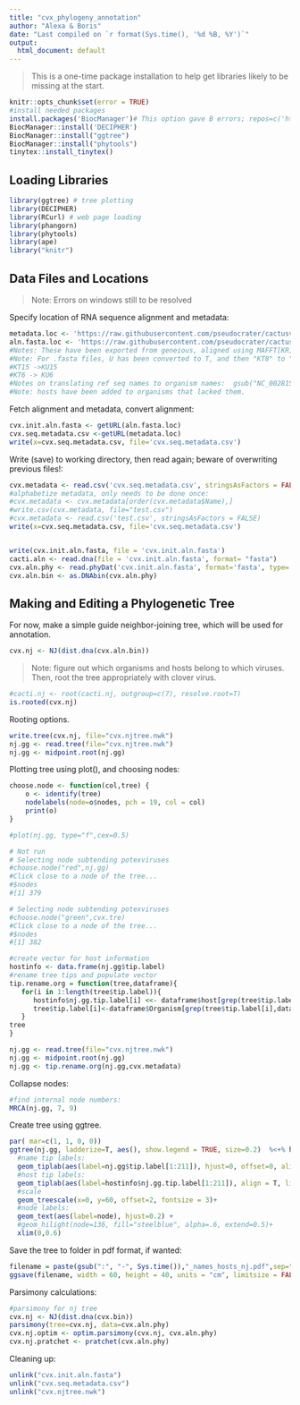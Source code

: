 ```yaml
---
title: "cvx_phylogeny_annotation"
author: "Alexa & Boris"
date: "Last compiled on `r format(Sys.time(), '%d %B, %Y')`"
output:
  html_document: default
---
```


> This is a one-time package installation to help get libraries likely to be missing at the start.

```r
knitr::opts_chunk$set(error = TRUE)
#install needed packages
install.packages('BiocManager')# This option gave B errors; repos=c('https://cran.rstudio.com'), ask=F)
BiocManager::install('DECIPHER')
BiocManager::install("ggtree")
BiocManager::install("phytools")
tinytex::install_tinytex()


```

## Loading Libraries

```r
library(ggtree) # tree plotting
library(DECIPHER)
library(RCurl) # web page loading
library(phangorn)
library(phytools)
library(ape)
library("knitr")
```

## Data Files and Locations
>Note: Errors on windows still to be resolved

Specify location of RNA sequence alignment and metadata:
```r
metadata.loc <- 'https://raw.githubusercontent.com/pseudocrater/cactusvirusx/master/data/cvx_hostdata_v3.csv'
aln.fasta.loc <- 'https://raw.githubusercontent.com/pseudocrater/cactusvirusx/master/data/genbank_KR_viruses_consensus_aln.fasta'
#Notes: These have been exported from geneious, aligned using MAFFT[KR], exported as both .fasta and as .csv for relevant columns.
#Note: For .fasta files, U has been converted to T, and then "KT8" to "KU8" to conserve naming. 
#KT15 ->KU15
#KT6 -> KU6
#Notes on translating ref seq names to organism names:  gsub("NC_002815", "Cactus virus X_AF308158"; "NC_006059", "Zygocactus virus X_AY366208"; "NC_011659", "Schlumbergera virus X_AY366207";"NC_024458", "Pitaya virus X_JF930327"
#Note: hosts have been added to organisms that lacked them.

```

Fetch alignment and metadata, convert alignment:
```r
cvx.init.aln.fasta <- getURL(aln.fasta.loc)
cvx.seq.metadata.csv <-getURL(metadata.loc)
write(x=cvx.seq.metadata.csv, file='cvx.seq.metadata.csv')
```

Write (save) to working directory, then read again; beware of overwriting previous files!:

```r
cvx.metadata <- read.csv('cvx.seq.metadata.csv', stringsAsFactors = FALSE)
#alphabetize metadata, only needs to be done once:
#cvx.metadata <- cvx.metadata[order(cvx.metadata$Name),]
#write.csv(cvx.metadata, file="test.csv")
#cvx.metadata <- read.csv('test.csv', stringsAsFactors = FALSE)
write(x=cvx.seq.metadata.csv, file='cvx.seq.metadata.csv')


write(cvx.init.aln.fasta, file = 'cvx.init.aln.fasta')
cacti.aln <- read.dna(file = 'cvx.init.aln.fasta', format= "fasta")
cvx.aln.phy <- read.phyDat('cvx.init.aln.fasta', format='fasta', type='DNA')
cvx.aln.bin <- as.DNAbin(cvx.aln.phy)
```

## Making and Editing a Phylogenetic Tree

For now, make a simple guide neighbor-joining tree, which will be used for annotation.

```r
cvx.nj <- NJ(dist.dna(cvx.aln.bin))
```


>Note: figure out which organisms and hosts belong to which viruses. Then, root the tree appropriately with clover virus.

```r
#cacti.nj <- root(cacti.nj, outgroup=c(7), resolve.root=T)
is.rooted(cvx.nj)
```


Rooting options.
```r
write.tree(cvx.nj, file="cvx.njtree.nwk")
nj.gg <- read.tree(file="cvx.njtree.nwk")
nj.gg <- midpoint.root(nj.gg)
```


Plotting tree using plot(), and choosing nodes:
```r
choose.node <- function(col,tree) {
    o <- identify(tree)
    nodelabels(node=o$nodes, pch = 19, col = col)
    print(o)
}

#plot(nj.gg, type="f",cex=0.5)

# Not run
# Selecting node subtending potexviruses
#choose.node("red",nj.gg)
#Click close to a node of the tree...
#$nodes
#[1] 379

# Selecting node subtending potexviruses
#choose.node("green",cvx.tre)
#Click close to a node of the tree...
#$nodes
#[1] 382

```

```r
#create vector for host information
hostinfo <- data.frame(nj.gg$tip.label)
#rename tree tips and populate vector
tip.rename.org = function(tree,dataframe){
   for(i in 1:length(tree$tip.label)){
      hostinfo$nj.gg.tip.label[i] <<- dataframe$host[grep(tree$tip.label[i],dataframe$Name)]
      tree$tip.label[i]<-dataframe$Organism[grep(tree$tip.label[i],dataframe$Name)]
   }
tree
}

nj.gg <- read.tree(file="cvx.njtree.nwk")
nj.gg <- midpoint.root(nj.gg)
nj.gg <- tip.rename.org(nj.gg,cvx.metadata)

```

Collapse nodes:
```r
#find internal node numbers:
MRCA(nj.gg, 7, 9)


```

Create tree using ggtree. 
```r
par( mar=c(1, 1, 0, 0))
ggtree(nj.gg, ladderize=T, aes(), show.legend = TRUE, size=0.2)  %<+% hostinfo+
  #name tip labels:
  geom_tiplab(aes(label=nj.gg$tip.label[1:211]), hjust=0, offset=0, align=T, linetype = "dotted")+
  #host tip labels:
  geom_tiplab(aes(label=hostinfo$nj.gg.tip.label[1:211]), align = T, linetype = 'blank', na.rm=TRUE, offset=0.15) +
  #scale
  geom_treescale(x=0, y=60, offset=2, fontsize = 3)+
  #node labels:
  geom_text(aes(label=node), hjust=0.2) +
  #geom_hilight(node=136, fill="steelblue", alpha=.6, extend=0.5)+
  xlim(0,0.6) 

```


Save the tree to folder in pdf format, if wanted:
```r
filename = paste(gsub(":", "-", Sys.time()),"_names_hosts_nj.pdf",sep="")
ggsave(filename, width = 60, height = 40, units = "cm", limitsize = FALSE)
```

Parsimony calculations:
```r
#parsimony for nj tree
cvx.nj <- NJ(dist.dna(cvx.bin))
parsimony(tree=cvx.nj, data=cvx.aln.phy)
cvx.nj.optim <- optim.parsimony(cvx.nj, cvx.aln.phy)
cvx.nj.pratchet <- pratchet(cvx.aln.phy)
```

Cleaning up:
```r
unlink("cvx.init.aln.fasta")
unlink("cvx.seq.metadata.csv")
unlink("cvx.njtree.nwk")
```


